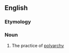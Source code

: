 ==English==
===Etymology===
{{suffix|en|polyarchy|ism}}

===Noun===
{{en-noun|-}}

# The practice of [[polyarchy]]